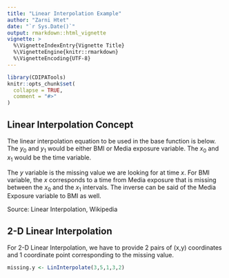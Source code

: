```yaml
---
title: "Linear Interpolation Example"
author: "Zarni Htet"
date: "`r Sys.Date()`"
output: rmarkdown::html_vignette
vignette: >
  %\VignetteIndexEntry{Vignette Title}
  %\VignetteEngine{knitr::rmarkdown}
  %\VignetteEncoding{UTF-8}
---
```


```r
library(CDIPATools)
knitr::opts_chunk$set(
  collapse = TRUE,
  comment = "#>"
)
```
## Linear Interpolation Concept

The linear interpolation equation to be used in the base function is below. The *y*<sub>0</sub> and *y*<sub>1</sub> would be either BMI or Media exposure variable. The *x*<sub>0</sub> and *x*<sub>1</sub> would be the time variable.

The *y* variable is the missing value we are looking for at time *x*. For BMI variable, the *x* corresponds to a time from Media exposure that is missing between the *x*<sub>0</sub> and the *x*<sub>1</sub> intervals. The inverse can be said of the Media Exposure variable to BMI as well.

Source: Linear Interpolation, Wikipedia


## 2-D Linear Interpolation

For 2-D Linear Interpolation, we have to provide 2 pairs of (x,y) coordinates and 1 coordinate point corresponding to the missing value. 

```r
missing.y <- LinInterpolate(3,5,1,3,2)
```

